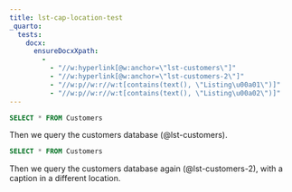 ```yaml
---
title: lst-cap-location-test
_quarto:
  tests:
    docx:
      ensureDocxXpath:
        -
          - "//w:hyperlink[@w:anchor=\"lst-customers\"]"
          - "//w:hyperlink[@w:anchor=\"lst-customers-2\"]"
          - "//w:p//w:r//w:t[contains(text(), \"Listing\u00a01\")]"
          - "//w:p//w:r//w:t[contains(text(), \"Listing\u00a02\")]"
---
```


```{#lst-customers .sql lst-cap="Customers _query_"}
SELECT * FROM Customers
```

Then we query the customers database (@lst-customers).


```{#lst-customers-2 .sql lst-cap="Customers _query_" lst-cap-location="bottom"}
SELECT * FROM Customers
```

Then we query the customers database again (@lst-customers-2), with a caption in a different location.
